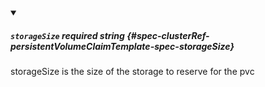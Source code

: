 
<details className="config-field" data-expandable="false" open>
<summary>

##### `storageSize` <span className="config-field-required" data-required="false">required</span> <span className="config-field-type">string</span> <span className="config-field-default"></span> <span className="config-field-enum"></span> {#spec-clusterRef-persistentVolumeClaimTemplate-spec-storageSize}

storageSize is the size of the storage to reserve for the pvc

</summary>



</details>
